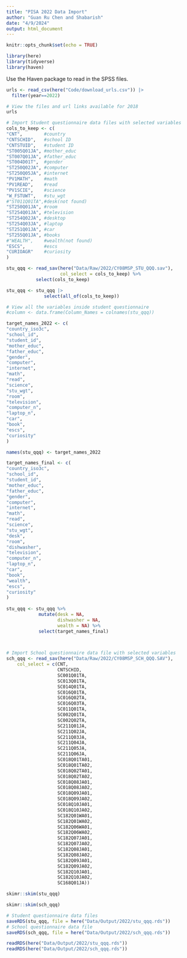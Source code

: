 ```yaml
---
title: "PISA 2022 Data Import"
author: "Guan Ru Chen and Shabarish"
date: "4/9/2024"
output: html_document
---
```


```r
knitr::opts_chunk$set(echo = TRUE)
```

```r
library(here)
library(tidyverse)
library(haven)
```

Use the Haven package to read in the SPSS files.

```r
urls <- read_csv(here("Code/download_urls.csv")) |> 
  filter(year==2022)

# View the files and url links available for 2018
urls

# Import Student questionnaire data files with selected variables
cols_to_keep <- c(
"CNT",        #country
"CNTSCHID",   #school ID
"CNTSTUID",   #student ID
"ST005Q01JA", #mother_educ
"ST007Q01JA", #father_educ
"ST004D01T",  #gender
"ST250Q02JA", #computer
"ST250Q05JA", #internet
"PV1MATH",    #math
"PV1READ",    #read
"PV1SCIE",    #science   
"W_FSTUWT",   #stu_wgt
#"ST011Q01TA",#desk(not found)
"ST250Q01JA", #room
"ST254Q01JA", #television
"ST254Q02JA", #desktop
"ST254Q03JA", #laptop
"ST251Q01JA", #car
"ST255Q01JA", #books
#"WEALTH",    #wealth(not found)
"ESCS",       #escs
"CURIOAGR"    #curiosity
)

stu_qqq <- read_sav(here("Data/Raw/2022/CY08MSP_STU_QQQ.sav"),
                    col_select = cols_to_keep) %>% 
           select(cols_to_keep)

stu_qqq <- stu_qqq |> 
              select(all_of(cols_to_keep))

# View all the variables inside student questionnaire                           
#column <- data.frame(Column_Names = colnames(stu_qqq))                      

target_names_2022 <- c(
"country_iso3c",
"school_id",
"student_id",
"mother_educ",
"father_educ",
"gender",
"computer",
"internet",
"math",
"read",
"science",
"stu_wgt",
"room",
"television",
"computer_n",
"laptop_n",
"car",
"book",
"escs",
"curiosity"
)

names(stu_qqq) <- target_names_2022

target_names_final <- c(
"country_iso3c",
"school_id",
"student_id",
"mother_educ",
"father_educ",
"gender",
"computer",
"internet",
"math",
"read",
"science",
"stu_wgt",
"desk",
"room",
"dishwasher",
"television",
"computer_n",
"laptop_n",
"car",
"book",
"wealth",
"escs",
"curiosity"
)
  
stu_qqq <- stu_qqq %>%
            mutate(desk = NA,
                   dishwasher = NA,
                   wealth = NA) %>%
            select(target_names_final)
  


# Import School questionnaire data file with selected variables
sch_qqq <- read_sav(here("Data/Raw/2022/CY08MSP_SCH_QQQ.SAV"),
    col_select = c(CNT,
                   CNTSCHID,
                   SC001Q01TA,
                   SC013Q01TA,
                   SC014Q01TA,
                   SC016Q01TA,
                   SC016Q02TA,
                   SC016Q03TA,
                   SC011Q01TA,
                   SC002Q01TA,
                   SC002Q02TA,
                   SC211Q01JA,
                   SC211Q02JA,
                   SC211Q03JA,
                   SC211Q04JA,
                   SC211Q05JA,
                   SC211Q06JA,
                   SC018Q01TA01,
                   SC018Q01TA02,
                   SC018Q02TA01,
                   SC018Q02TA02,
                   SC018Q08JA01,
                   SC018Q08JA02,
                   SC018Q09JA01,
                   SC018Q09JA02,
                   SC018Q10JA01,
                   SC018Q10JA02,
                   SC182Q01WA01,
                   SC182Q01WA02,
                   SC182Q06WA01,
                   SC182Q06WA02,
                   SC182Q07JA01,
                   SC182Q07JA02,
                   SC182Q08JA01,
                   SC182Q08JA02,
                   SC182Q09JA01,
                   SC182Q09JA02,
                   SC182Q10JA01,
                   SC182Q10JA02,
                   SC168Q01JA))

```


```r
skimr::skim(stu_qqq) 
```

```r
skimr::skim(sch_qqq) 
```



```r
# Student questionnaire data files
saveRDS(stu_qqq, file = here("Data/Output/2022/stu_qqq.rds"))
# School questionnaire data file
saveRDS(sch_qqq, file = here("Data/Output/2022/sch_qqq.rds"))
```

```r
readRDS(here("Data/Output/2022/stu_qqq.rds"))
readRDS(here("Data/Output/2022/sch_qqq.rds"))
```




